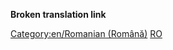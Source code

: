 '''Broken translation link'''{{en/-}}{{en/Bilingual box| Ro
| ---.
| ''This page provides an index for a wide range of '''articles in  Romanian''' in OpenTTD Wiki.<br/>Articles with {{s|Other_languages}} template with'' '''<code><nowiki>language_page=ro</nowiki></code>''' ''parameter automatically link here.''}}

[[Category:en/Romanian (Română)]][[Category:en/Articles in other languages|RO]]